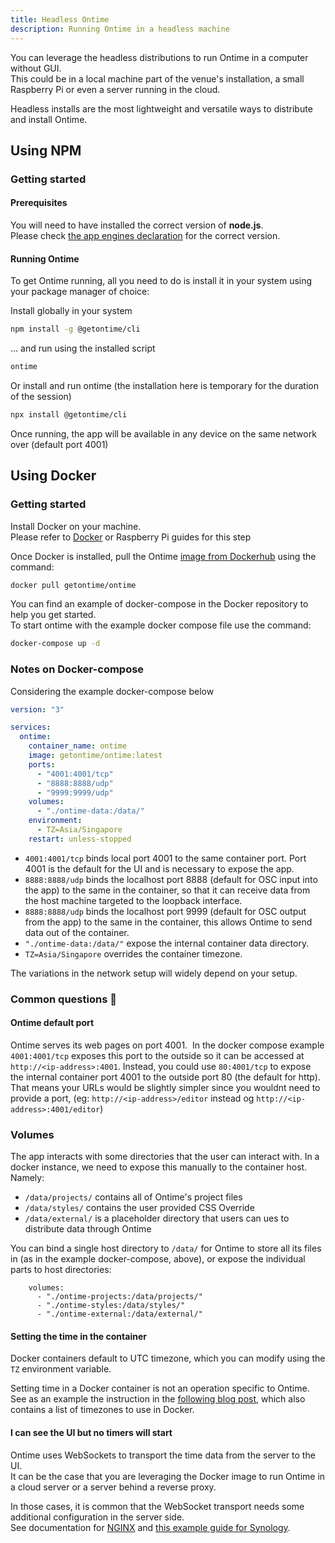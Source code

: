 ```yaml
---
title: Headless Ontime
description: Running Ontime in a headless machine
---
```


You can leverage the headless distributions to run Ontime in a computer without GUI. \
This could be in a local machine part of the venue's installation, a small Raspberry Pi or even a server running in the cloud.

Headless installs are the most lightweight and versatile ways to distribute and install Ontime.

## Using NPM

### Getting started

#### Prerequisites
You will need to have installed the correct version of __node.js__.\
Please check [the app engines declaration](https://github.com/cpvalente/ontime/blob/master/package.json) for the correct version.

#### Running Ontime
To get Ontime running, all you need to do is install it in your system using your package manager of choice:

Install globally in your system 
```bash
npm install -g @getontime/cli
```

... and run using the installed script
```bash
ontime
```

Or install and run ontime (the installation here is temporary for the duration of the session)
```bash
npx install @getontime/cli
```

Once running, the app will be available in any device on the same network over (default port 4001)

## Using Docker

### Getting started

Install Docker on your machine. \
Please refer to [Docker](https://docs.docker.com/engine/install/debian/) or Raspberry Pi guides for this step

Once Docker is installed, pull the Ontime [image from Dockerhub](https://hub.docker.com/r/getontime/ontime) using the command:

```bash
docker pull getontime/ontime
```

You can find an example of docker-compose in the Docker repository to help you get started. \
To start ontime with the example docker compose file use the command:

```bash
docker-compose up -d
```


### Notes on Docker-compose

Considering the example docker-compose below

```yaml
version: "3"

services:
  ontime:
    container_name: ontime
    image: getontime/ontime:latest
    ports:
      - "4001:4001/tcp"
      - "8888:8888/udp"
      - "9999:9999/udp"
    volumes:
      - "./ontime-data:/data/"
    environment:
      - TZ=Asia/Singapore
    restart: unless-stopped
```

* `4001:4001/tcp` binds local port 4001 to the same container port. Port 4001 is the default for the UI and is necessary to expose the app. 
* `8888:8888/udp` binds the localhost port 8888 (default for OSC input into the app) to the same in the container, so that it can receive data from the host machine targeted to the loopback interface.
* `8888:8888/udp` binds the localhost port 9999 (default for OSC output from the app) to the same in the container, this allows Ontime to send data out of the container.
* `"./ontime-data:/data/"` expose the internal container data directory.
* `TZ=Asia/Singapore` overrides the container timezone.

The variations in the network setup will widely depend on your setup.

### Common questions 🚨

#### Ontime default port
Ontime serves its web pages on port 4001. 
In the docker compose example `4001:4001/tcp` exposes this port to the outside so it can be accessed at `http://<ip-address>:4001`. 
Instead, you could use `80:4001/tcp` to expose the internal container port 4001 to the outside port 80 (the default for http).
That means your URLs would be slightly simpler since you wouldnt need to provide a port, (eg: `http://<ip-address>/editor` instead og `http://<ip-address>:4001/editor`)

### Volumes
The app interacts with some directories that the user can interact with.
In a docker instance, we need to expose this manually to the container host.
Namely:
- `/data/projects/` contains all of Ontime's project files
- `/data/styles/` contains the user provided CSS Override
- `/data/external/` is a placeholder directory that users can ues to distribute data through Ontime 

You can bind a single host directory to `/data/` for Ontime to store all its files in (as in the example docker-compose, above), or expose the individual parts to host directories:

```
    volumes:
      - "./ontime-projects:/data/projects/"
      - "./ontime-styles:/data/styles/"
      - "./ontime-external:/data/external/"
```

#### Setting the time in the container
Docker containers default to UTC timezone, which you can modify using the `TZ` environment variable.

Setting time in a Docker container is not an operation specific to Ontime. \
See as an example the instruction in the [following blog post](https://confluence.atlassian.com/kb/how-to-set-the-timezone-for-docker-container-976780914.html), which also contains a list of timezones to use in Docker.

#### I can see the UI but no timers will start

Ontime uses WebSockets to transport the time data from the server to the UI. \
It can be the case that you are leveraging the Docker image to run Ontime in a cloud server or a server behind a reverse proxy.

In those cases, it is common that the WebSocket transport needs some additional configuration in the server side. \
See documentation for [NGINX](https://nginx.org/en/docs/http/websocket.html) and [this example guide for Synology](https://mariushosting.com/synology-some-docker-containers-need-websocket/).
